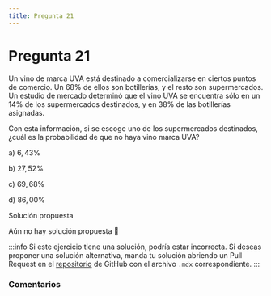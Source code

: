 ```yaml
---
title: Pregunta 21
---
```



# Pregunta 21

Un vino de marca UVA está destinado a comercializarse en ciertos puntos de comercio. Un $68 \%$ de ellos son botillerías, y el resto son supermercados. Un estudio de mercado determinó que el vino UVA se encuentra sólo en un $14 \%$ de los supermercados destinados, y en $38 \%$ de las botillerías asignadas.

Con esta información, si se escoge uno de los supermercados destinados, ¿cuál es la probabilidad de que no haya vino marca UVA?

a) $6,43 \%$

b) $27,52 \%$

c) $69,68 \%$

d) $86,00 \%$

<MDXDetails>
<summary>Solución propuesta</summary>

Aún no hay solución propuesta 🥲

:::info 
Si este ejercicio tiene una solución, podría estar incorrecta. Si deseas proponer una solución alternativa, manda tu solución abriendo
un Pull Request en el [repositorio](https://github.com/crow-rojas/apuntes-fundamentals/pulls) de GitHub con el archivo
`.mdx` correspondiente. 
:::

</MDXDetails>

### Comentarios

<Disqus
  url="https://crow-rojas.github.io/apuntes-fundamentals/docs/mathematics/probability-and-statistics/exercises/2018-1/p21"
  identifier="docs/mathematics/probability-and-statistics/exercises/2018-1/p21"
  title="2018-1 Probabilidades y Estadística - Pregunta 21"
/>
